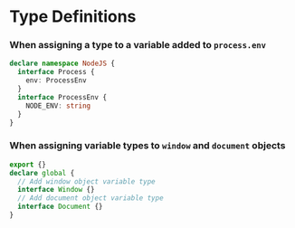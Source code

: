 
<BackTop />

# Type Definitions

### When assigning a type to a variable added to `process.env`

```ts filename="types/global.d.ts"
declare namespace NodeJS {
  interface Process {
    env: ProcessEnv
  }
  interface ProcessEnv {
    NODE_ENV: string
  }
}
```

### When assigning variable types to `window` and `document` objects

```ts filename="types/global.d.ts"
export {}
declare global {
  // Add window object variable type
  interface Window {}
  // Add document object variable type
  interface Document {}
}
```

<Comment />
